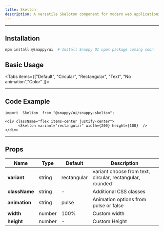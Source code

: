 ```yaml
---
title: Skelton
description: A versatile Skeloton component for modern web applications
---
```



---

## Installation

```bash
npm install @snappy/ui  # Install Snappy UI npmx package coming soon

```

## Basic Usage

<div className="flex flex-col items-center justify-center mb-6 border-1 gap-1 border-zinc-800 rounded-lg py-5">

<div className="flex flex-row gap-1">

  <Skelton variant="circular" width={40} height={40} animation="pulse" className="bg-zinc-500"/>

  <div className="flex flex-col gap-1">
    <Skelton variant="text" width={160} />
    <Skelton variant="text" width={160} />
  </div>
</div>
  <Skelton variant="rounded" width={200} height={30} />
</div>

<Tabs items={["Default", "Circular", "Rectangular", "Text", "No animation","Color" ]}>
  <Tab value="Default">
   <div className="flex items-center justify-center">
      <Skelton  width={200} height={100}  />
   </div>
  </Tab>
  <Tab value="Circular">
    <div className="flex items-center justify-center">
      <Skelton variant="circular" width={40} height={40}  />
    </div>
  </Tab>
  <Tab value="Rectangular">
    <div className="flex items-center justify-center">
      <Skelton variant="rectangular" width={200} height={100}  />
    </div>
  </Tab>
  <Tab value="Text">
    <div className="flex items-center justify-center">
      <Skelton variant="text" width={160} />
    </div>  
  </Tab>
  <Tab value="No animation">
     <div className="flex items-center justify-center">
      <Skelton width={160} animation={false} />
    </div>  
  </Tab>
  <Tab value="Color">
     <div className="flex items-center justify-center">
       <Skelton variant="rounded" width={200} height={100} className="bg-green-200"  />
    </div>  
  </Tab>
</Tabs>

---

## Code Example

```tsx
import  Skelton  from "@snappy/ui/snappy-skelton";

<div className="flex items-center justify-center">
      <Skelton variant="rectangular" width={200} height={100}  />
</div>
```

---

## Props

| <b>Name</b>        | <b>Type</b>         | <b>Default</b>   | <b>Description</b>                              |
|------------|-------------|-----------|------------------------------------------|
| **variant**  | string      | rectangular         | variant choose from text, circular, rectangular, rounded                   |
| **className** | string    | -         | Additional CSS classes                  |
| **animation** | string     | pulse        | Animation options from pulse or false            |
| **width**  | number      | 100%        | Custom width                 |
| **height** | number     | - | Custom Height          |

